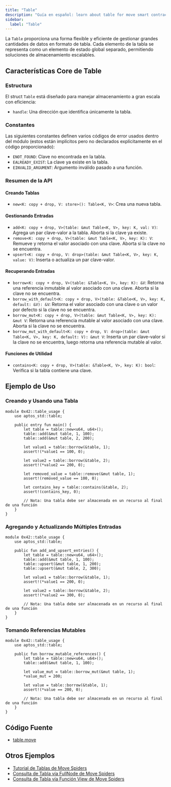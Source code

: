```yaml
---
title: "Table"
description: "Guía en español: learn about table for move smart contract development on aptos blockchain."
sidebar:
  label: "Table"
---
```


La `Table` proporciona una forma flexible y eficiente de gestionar grandes cantidades de datos en formato de tabla. Cada elemento de la tabla se representa como un elemento de estado global separado, permitiendo soluciones de almacenamiento escalables.

## Características Core de Table

### Estructura

El struct `Table` está diseñado para manejar almacenamiento a gran escala con eficiencia:

- `handle`: Una dirección que identifica únicamente la tabla.

### Constantes

Las siguientes constantes definen varios códigos de error usados dentro del módulo (estos están implícitos pero no declarados explícitamente en el código proporcionado):

- `ENOT_FOUND`: Clave no encontrada en la tabla.
- `EALREADY_EXIST`: La clave ya existe en la tabla.
- `EINVALID_ARGUMENT`: Argumento inválido pasado a una función.

### Resumen de la API

#### Creando Tablas

- `new<K: copy + drop, V: store>(): Table<K, V>`: Crea una nueva tabla.

#### Gestionando Entradas

- `add<K: copy + drop, V>(table: &mut Table<K, V>, key: K, val: V)`: Agrega un par clave-valor a la tabla. Aborta si la clave ya existe.
- `remove<K: copy + drop, V>(table: &mut Table<K, V>, key: K): V`: Remueve y retorna el valor asociado con una clave. Aborta si la clave no se encuentra.
- `upsert<K: copy + drop, V: drop>(table: &mut Table<K, V>, key: K, value: V)`: Inserta o actualiza un par clave-valor.

#### Recuperando Entradas

- `borrow<K: copy + drop, V>(table: &Table<K, V>, key: K): &V`: Retorna una referencia inmutable al valor asociado con una clave. Aborta si la clave no se encuentra.
- `borrow_with_default<K: copy + drop, V>(table: &Table<K, V>, key: K, default: &V): &V`: Retorna el valor asociado con una clave o un valor por defecto si la clave no se encuentra.
- `borrow_mut<K: copy + drop, V>(table: &mut Table<K, V>, key: K): &mut V`: Retorna una referencia mutable al valor asociado con una clave. Aborta si la clave no se encuentra.
- `borrow_mut_with_default<K: copy + drop, V: drop>(table: &mut Table<K, V>, key: K, default: V): &mut V`: Inserta un par clave-valor si la clave no se encuentra, luego retorna una referencia mutable al valor.

#### Funciones de Utilidad

- `contains<K: copy + drop, V>(table: &Table<K, V>, key: K): bool`: Verifica si la tabla contiene una clave.

## Ejemplo de Uso

### Creando y Usando una Tabla

```move filename="table.move"
module 0x42::table_usage {
    use aptos_std::table;

    public entry fun main() {
        let table = table::new<u64, u64>();
        table::add(&mut table, 1, 100);
        table::add(&mut table, 2, 200);

        let value1 = table::borrow(&table, 1);
        assert!(*value1 == 100, 0);

        let value2 = table::borrow(&table, 2);
        assert!(*value2 == 200, 0);

        let removed_value = table::remove(&mut table, 1);
        assert!(removed_value == 100, 0);

        let contains_key = table::contains(&table, 2);
        assert!(contains_key, 0);

        // Nota: Una tabla debe ser almacenada en un recurso al final de una función
    }
}
```

### Agregando y Actualizando Múltiples Entradas

```move filename="table.move"
module 0x42::table_usage {
    use aptos_std::table;

    public fun add_and_upsert_entries() {
        let table = table::new<u64, u64>();
        table::add(&mut table, 1, 100);
        table::upsert(&mut table, 1, 200);
        table::upsert(&mut table, 2, 300);

        let value1 = table::borrow(&table, 1);
        assert!(*value1 == 200, 0);

        let value2 = table::borrow(&table, 2);
        assert!(*value2 == 300, 0);

        // Nota: Una tabla debe ser almacenada en un recurso al final de una función
    }
}
```

### Tomando Referencias Mutables

```move filename="table.move"
module 0x42::table_usage {
    use aptos_std::table;

    public fun borrow_mutable_references() {
        let table = table::new<u64, u64>();
        table::add(&mut table, 1, 100);

        let value_mut = table::borrow_mut(&mut table, 1);
        *value_mut = 200;

        let value = table::borrow(&table, 1);
        assert!(*value == 200, 0);

        // Nota: Una tabla debe ser almacenada en un recurso al final de una función
    }
}
```

## Código Fuente

- [table.move](https://github.com/aptos-labs/aptos-core/blob/main/aptos-move/framework/aptos-stdlib/sources/table.move)

## Otros Ejemplos

- [Tutorial de Tablas de Move Spiders](https://movespiders.com/courses/modules/datastructures/lessonId/4)
- [Consulta de Tabla vía FullNode de Move Spiders](https://movespiders.com/courses/modules/datastructures/lessonId/9)
- [Consulta de Tabla vía Función View de Move Spiders](https://movespiders.com/courses/modules/datastructures/lessonId/10)
